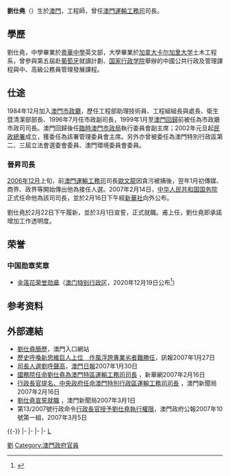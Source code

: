 {{Infobox_officeholder
| name           = 劉仕堯<br />Lao Si Io
| image name     = <!-- 圖片（只填写文件名，不須加上連結，限自由版權圖片） --> 
| image width    = <!-- 圖片寬度（不須加“px”） --> 
| now            = {{MSAR}}行政長官辦公室顧問
| term_start     = 2014年12月20日
| term_end       = 2020年8月5日
| chief-executive = [[崔世安|崔世安]]
| now1 = 第2任[[運輸工務司|運輸工務司]]司長
| term_start1 = 2007年3月1日
| term_end1 = 2014年12月19日
| chief-executive1 = [[何厚鏵|何厚鏵]]<br>[[崔世安|崔世安]]
| predecessor1 = [[歐文龍|歐文龍]]
| successor1 = [[羅立文|羅立文]]
| sex = 男
| different name = <!-- 别名 --> 
| party          = <!-- 所屬政黨 --> 
| nationality    = {{CHN-MAC}}
| native place   = <!-- 籍貫 --> 
| date of birth  = {{birth year and age|1956}}
| place of birth = {{MAC-1951}}
| date of death  = <!-- 逝世日期 --> 
| place of death = <!-- 逝世地點 --> 
| spouse         = <!-- 配偶姓名 --> 
| relatives      = <!-- 親屬姓名 --> 
| children       = <!-- 子女姓名 --> 
| profession     = <!-- 專業（多指從政前的職業） --> 
| religion       = <!-- 宗教信仰 --> 
| signature      = <!-- 簽名图片（只填写文件名） --> 
| sig width      = <!-- 签名图片宽度（不須加“px”） --> 
| website        = <!-- 個人網站 --> 
| awards = 澳門特區政府[[金蓮花榮譽勳章|金蓮花榮譽勳章]]
| educate        = 
*[[粵華中學|粵華中學]]英文部
*[[加拿大|加拿大]][[卡尔加里大学|卡尔加里大学]]土木工程系
| past           = 
*[[澳門市政廳|澳門市政廳]]市政副司長（1996年7月）
*[[澳門市政廳|澳門市政廳]]市政司司長（1999年1月至1999年12月19日）
*[[臨時澳門市政局|臨時澳門市政局]]執行委員會副主席（1999年12月20日 - 2001年12月31日）
*[[民政總署_(澳門)|民政總署]]管理委員會主席（2002年1月1日 - 2006年）
*[[運輸工務司|運輸工務司]]司長（2007年3月1日 - 2014年12月19日）
| work           = <!-- 作品著作 --> 
}}
'''劉仕堯'''{{GLM}}（{{bd|1956年|catIdx=L刘}}）生於[[澳門|澳門]]，工程師，曾任[[澳門特別行政區運輸工務司|澳門運輸工務司]]司長。

==學歷==
劉仕堯，中學畢業於[[粵華中學|粵華中學]]英文部，大學畢業於[[加拿大|加拿大]][[卡尔加里大学|卡尔加里大学]]土木工程系，曾參與第五屆赴[[葡萄牙|葡萄牙]]就讀計劃、[[国家行政学院|国家行政学院]]舉辦的中國公共行政及管理課程與中、高級公務員管理發展課程。

==仕途==
1984年12月加入[[澳門市政廳|澳門市政廳]]，歷任工程部助理技術員、工程組組長與處長、衛生暨清潔部部長、1996年7月任市政副司長，1999年1月至[[澳門回歸|澳門回歸]]前被任為市政廳市政司司長。澳門回歸後任[[臨時澳門市政局|臨時澳門市政局]]執行委員會副主席；2002年元旦起[[澳門民政總署|民政總署]]成立，獲委任為該署管理委員會主席。另外亦曾被委任為澳門特別行政區第二、三屆立法會選委會委員、澳門環境委員會委員。

===晉昇司長===
[[2006年12月|2006年12月]]上旬，前[[澳門特別行政區運輸工務司|澳門運輸工務司]]司長[[歐文龍|歐文龍]]因貪污被捕後，翌年1月初傳媒、商界、政界等開始傳出他為接任人選。2007年2月14日，[[中华人民共和国国务院|中华人民共和国国务院]]正式任命他為該司司長，並於2月16日下午經[[新華社|新華社]]向外公布。

劉仕堯於2月22日下午履新，並於3月1日宣誓，正式就職。甫上任，劉仕堯即承諾增加工作透明度。

==荣誉==
===中国勋章奖章===
* [[金莲花荣誉勋章|金莲花荣誉勋章]]（[[澳门特别行政区|澳门特别行政区]]，2020年12月19日公布<ref>{{cite web |url=https://www.gov.mo/zh-hans/news/320193/ |title=特区政府公布2020年度授勋名单 |publisher=中华人民共和国澳门特别行政区政府入口网站 |date=2020-12-19 |access-date=2022-01-05| archive-date= |archive-url= |dead-url=no }}</ref>）

==参考资料==
{{reflist}}

==外部連結==
*[https://web.archive.org/web/20070312215647/http://www.gov.mo/egi/Portal/rkw/public/view/showcomp.jsp?id=InfoShowTemp&docid=c373e910ba0b48668f6faa144603c0ac 劉仕堯簡歷]，澳門入口網站</del>
*[http://home.macau.ctm.net/~sonpou/2701/Colu.htm 歷史呼喚新思維巨人上位　作風浮誇專業劣者難勝任]{{dead link|date=2017年11月 |bot=InternetArchiveBot |fix-attempted=yes }}，訊報2007年1月27日
*[https://web.archive.org/web/20070313120338/http://www.macau.ctm.net/modailylog/20070130/big/gb-m48.htm 司長人選劉呼聲高]，[[澳門日報|澳門日報]]2007年1月30日
*[http://news.xinhuanet.com/local/2007-02/16/content_5747718.htm 國務院任命劉仕堯為澳門特區運輸工務司司長] {{Wayback|url=http://news.xinhuanet.com/local/2007-02/16/content_5747718.htm |date=20090430031225 }}，新華網2007年2月16日
*[http://www.gcs.gov.mo/showNews.php?DataUcn=24344 行政長官提名、中央政府任命澳門特別行政區運輸工務司司長] {{Wayback|url=http://www.gcs.gov.mo/showNews.php?DataUcn=24344 |date=20210224170833 }}，澳門新聞局2007年2月16日
*[http://www.gcs.gov.mo/showNews.php?PageLang=C&DataUcn=24473 劉仕堯宣誓就職] {{Wayback|url=http://www.gcs.gov.mo/showNews.php?PageLang=C&DataUcn=24473 |date=20191014171202 }}，澳門新聞局2007年3月1日
*第13/2007號行政命令[https://web.archive.org/web/20070307084120/http://www.imprensa.macau.gov.mo/bo/i/2007/10/ordem13_cn.asp 行政長官授予劉仕堯執行權限]，澳門政府公報2007年10號第一組，2007年3月5日

{{-}}
{{start box}}
{{s-off}}
{{s-vacant|[[歐文龍|歐文龍]]被控貪污而遭免職|last=[[歐文龍|歐文龍]]}}
{{s-title|[[File:Coat_of_arms_of_Macao.svg|22px]][[運輸工務司|運輸工務司司長]]|2007年3月1日-2014年12月19日}}
{{s-after|[[羅立文|羅立文]]}}
|-
{{s-gov}}
|-
{{s-none|新職位}}
{{s-title|[[File:Coat_of_arms_of_Macao.svg|22px]][[臨時澳門市政局|臨時澳門市政局]]執行委員會副主席|1999年12月20日-2001年12月31日}}
{{s-none|末任|臨時澳門市政局被撤銷，成立[[民政總署_(澳門)|民政總署]]}}
|-
{{s-none|新職位}}
{{s-title|[[File:IACM.png|22px]][[民政總署_(澳門)|民政總署]]執行委員會主席|2002年1月1日-2007年5月8日}}
{{s-after|譚偉文}}
|-
{{s-none|}}
{{s-title|[[File:Coat_of_arms_of_Macao.svg|22px]]行政長官辦公室顧問|2014年12月20日-2020年9月9日}}
{{s-none|}}
{{end box}}
{{Mce}}
[[Category:澳門政治人物|劉]]
[[Category:澳門政府官員|Category:澳門政府官員]]
[[category:卡爾加里大學校友|L]]